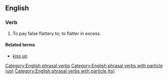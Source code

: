 ==English==

===Verb===
{{head|en|verb|head=[[kiss]] [[up]] [[to]]}}
# {{context|transitive|idiomatic|lang=en}} To pay false flattery to; to flatter in excess. 

====Related terms====
* [[kiss up]]

[[Category:English phrasal verbs]]
[[Category:English phrasal verbs with particle (up)]]
[[Category:English phrasal verbs with particle (to)]]